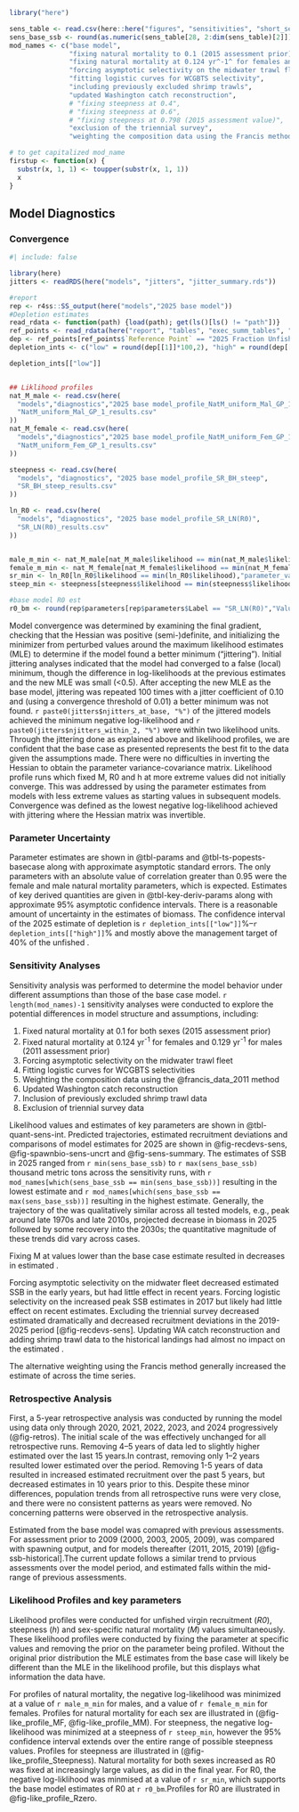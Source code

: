 
```r
library("here")

sens_table <- read.csv(here::here("figures", "sensitivities", "short_sens_table.csv"))
sens_base_ssb <- round(as.numeric(sens_table[28, 2:dim(sens_table)[2]]), 2)
mod_names <- c("base model", 
               "fixing natural mortality to 0.1 (2015 assessment prior)", 
               "fixing natural mortality at 0.124 yr^-1^ for females and 0.129 yr^-1^ for males (2011 assessment prior)", 
               "forcing asymptotic selectivity on the midwater trawl fleet", 
               "fitting logistic curves for WCGBTS selectivity", 
               "including previously excluded shrimp trawls",
               "updated Washington catch reconstruction",
               # "fixing steepness at 0.4", 
               # "fixing steepness at 0.6", 
               # "fixing steepness at 0.798 (2015 assessment value)", 
               "exclusion of the triennial survey",
               "weighting the composition data using the Francis method")

# to get capitalized mod_name
firstup <- function(x) {
  substr(x, 1, 1) <- toupper(substr(x, 1, 1))
  x
}
```

## Model Diagnostics

<!-- Remove intro text: 
Three types of uncertainty are presented for the assessment of widow rockfish. First, uncertainty in the parameter estimates was determined using approximate asymptotic estimates of the standard error. These estimates were based on the maximum likelihood theory that the inverse of the Hessian matrix (the second derivative of the log-likelihood function with respect to the parameter vector) approaches the true uncertainty of the parameter estimates as the sample size approaches infinity. This approach takes into account the uncertainty in the data and supplies correlation estimates between parameters, but does not capture possible skewness in the error distribution of the parameters and may not accurately estimate the standard error in some cases (see [@stewart_comparison_2013]).

The second type of uncertainty that is presented is related to modeling and structural error. This uncertainty cannot be captured in the base model as it is related to errors in the assumptions used in specifying the base model. Therefore, sensitivity analyses were conducted where assumptions were modified to reveal the effect they have on the model results.

Lastly, a major axis of uncertainty was determined from a parameter or structural assumption that results in the greatest change in stock status and advice, and projections were made for different states of nature based upon that parameter or structural assumption.
-->

### Convergence

```r
#| include: false

library(here)
jitters <- readRDS(here("models", "jitters", "jitter_summary.rds"))

#report
rep <- r4ss::SS_output(here("models","2025 base model"))
#Depletion estimates
read_rdata <- function(path) {load(path); get(ls()[ls() != "path"])}
ref_points <- read_rdata(here("report", "tables", "exec_summ_tables", "reference_points.rda"))$table
dep <- ref_points[ref_points$`Reference Point` == "2025 Fraction Unfished",c("Lower Interval","Upper Interval")]
depletion_ints <- c("low" = round(dep[[1]]*100,2), "high" = round(dep[[2]]*100,2))

depletion_ints[["low"]]


## Liklihood profiles 
nat_M_male <- read.csv(here(
  "models","diagnostics","2025 base model_profile_NatM_uniform_Mal_GP_1", 
  "NatM_uniform_Mal_GP_1_results.csv"
))
nat_M_female <- read.csv(here(
  "models","diagnostics","2025 base model_profile_NatM_uniform_Fem_GP_1", 
  "NatM_uniform_Fem_GP_1_results.csv"
))

steepness <- read.csv(here(
  "models", "diagnostics", "2025 base model_profile_SR_BH_steep", 
  "SR_BH_steep_results.csv"
))

ln_R0 <- read.csv(here(
  "models", "diagnostics", "2025 base model_profile_SR_LN(R0)", 
  "SR_LN(R0)_results.csv"
))


male_m_min <- nat_M_male[nat_M_male$likelihood == min(nat_M_male$likelihood),"parameter_value"]
female_m_min <- nat_M_female[nat_M_female$likelihood == min(nat_M_female$likelihood),"parameter_value"]
sr_min <- ln_R0[ln_R0$likelihood == min(ln_R0$likelihood),"parameter_value"][[1]]
steep_min <- steepness[steepness$likelihood == min(steepness$likelihood),"parameter_value"]

#base model R0 est
r0_bm <- round(rep$parameters[rep$parameters$Label == "SR_LN(R0)","Value"],3)
```


Model convergence was determined by examining the final gradient, checking that the Hessian was positive (semi-)definite, and initializing the minimizer from perturbed  values around the maximum likelihood estimates (MLE) to determine if the model found a better minimum (“jittering”). Initial jittering analyses indicated that the model had converged to a false (local) minimum, though the difference in log-likelihoods at the previous estimates and the new MLE was small (<0.5). After accepting the new MLE as the base model, jittering was repeated 100 times with a jitter coefficient of 0.10 and (using a convergence threshold of 0.01) a better minimum was not found. `r paste0(jitters$njitters_at_base, "%")` of the jittered models achieved the minimum negative log-likelihood and `r paste0(jitters$njitters_within_2, "%")` were within two likelihood units. Through the jittering done as explained above and likelihood profiles, we are confident that the base case as presented represents the best fit to the data given the assumptions made. There were no difficulties in inverting the Hessian to obtain the parameter variance-covariance matrix. Likelihood profile runs which fixed M, R0 and h at more extreme values did not initially converge. This was addressed by using the parameter estimates from models with less extreme values as starting values in subsequent models. Convergence was defined as the lowest negative log-likelihood achieved with jittering where the Hessian matrix was invertible. 

### Parameter Uncertainty

Parameter estimates are shown in @tbl-params and @tbl-ts-popests-basecase along with approximate asymptotic standard errors. The only parameters with an absolute value of correlation greater than 0.95 were the female and male natural mortality parameters, which is expected. Estimates of key derived quantities are given in @tbl-key-deriv-params along with approximate 95% asymptotic confidence intervals. There is a reasonable amount of uncertainty in the estimates of biomass. The confidence interval of the 2025 estimate of depletion is `r depletion_ints[["low"]]`%–`r depletion_ints[["high"]]`% and mostly above the management target of 40% of the unfished \gls{ssb}.

### Sensitivity Analyses

Sensitivity analysis was performed to determine the model behavior under different assumptions than those of the base case model. `r length(mod_names)-1` sensitivity analyses were conducted to explore the potential differences in model structure and assumptions, including:

1. Fixed natural mortality at 0.1 for both sexes (2015 assessment prior)
2. Fixed natural mortality at 0.124 yr^-1^ for females and 0.129 yr^-1^ for males (2011 assessment prior)
3. Forcing asymptotic selectivity on the midwater trawl fleet
4. Fitting logistic curves for WCGBTS selectivities
5. Weighting the composition data using the @francis_data_2011 method
6. Updated Washington catch reconstruction
7. Inclusion of previously excluded shrimp trawl data
8. Exclusion of triennial survey data

Likelihood values and estimates of key parameters are shown in @tbl-quant-sens-int. Predicted \gls{ssb} trajectories, estimated recruitment deviations and comparisons of model estimates for 2025 are shown in @fig-recdevs-sens, @fig-spawnbio-sens-uncrt and @fig-sens-summary. The estimates of SSB in 2025 ranged from `r min(sens_base_ssb)` to `r max(sens_base_ssb)` thousand metric tons across the sensitivity runs, with `r mod_names[which(sens_base_ssb == min(sens_base_ssb))]` resulting in the lowest estimate and `r mod_names[which(sens_base_ssb == max(sens_base_ssb))]` resulting in the highest estimate. Generally, the trajectory of the \gls{ssb} was qualitatively similar across all tested models, e.g., peak around late 1970s and late 2010s, projected decrease in biomass in 2025 followed by some recovery into the 2030s; the quantitative magnitude of these trends did vary across cases. 

Fixing M at values lower than the base case estimate resulted in decreases in estimated \gls{ssb}. 

Forcing asymptotic selectivity on the midwater fleet decreased estimated SSB in the early years, but had little effect in recent years. Forcing logistic selectivity on the \gls{s-wcgbt} increased peak SSB estimates in 2017 but likely had little effect on recent estimates. Excluding the triennial survey decreased estimated \gls{ssb} dramatically and decreased recruitment deviations in the 2019-2025 period [@fig-recdevs-sens]. Updating WA catch reconstruction and adding shrimp trawl data to the historical landings had almost no impact on the estimated \gls{ssb}. 

The alternative weighting using the Francis method generally increased the estimate of \gls{ssb} across the time series.

### Retrospective Analysis

First, a 5-year retrospective analysis was conducted by running the model using data only through 2020, 2021, 2022, 2023, and 2024 progressively (@fig-retros). The initial scale of the \gls{ssb} was effectively unchanged for all retrospective runs. Removing 4–5 years of data led to slightly higher estimated \gls{ssb} over the last 15 years.In contrast, removing only 1–2 years resulted lower estimated \gls{ssb} over the period. Removing 1-5 years of data resulted in increased estimated  recruitment over the past 5 years, but decreased estimates in 10 years prior to this. Despite these minor differences, population trends from all retrospective runs were very close, and there were no consistent patterns as years were removed. No concerning patterns were observed in the retrospective analysis.

Estimated \gls{ssb} from the base model was comapred with previous assessments. For assessment prior to 2009 (2000, 2003, 2005, 2009), \gls{ssb} was compared with spawning output, and \gls{ssb} for models thereafter (2011, 2015, 2019) [@fig-ssb-historical].The current update follows a similar trend to prvious assessments over the model period, and estimated \gls{ssb} falls within the mid-range of previous assessments.


### Likelihood Profiles and key parameters

Likelihood profiles were conducted for unfished virgin recruitment (*R0*), steepness (*h*) and sex-specific natural mortality (*M*) values simultaneously. These likelihood profiles were conducted by fixing the parameter at specific values and removing the prior on the parameter being profiled. Without the original prior distribution the MLE estimates from the base case will likely be different than the MLE in the likelihood profile, but this displays what information the data have. 

For profiles of natural mortality, the negative log-likelihood was minimized at a value of `r male_m_min` for males, and a value of `r female_m_min` for females. Profiles for natural mortality for each sex are illustrated in (@fig-like_profile_MF, @fig-like_profile_MM). For steepness, the negative log-likelihood was minimized at a steepness of `r steep_min`, however the 95% confidence interval extends over the entire range of possible steepness values. Profiles for steepness are illustrated in (@fig-like_profile_Steepness). Natural mortality for both sexes increased as R0 was fixed at increasingly large values, as did \gls{ssb} in the final year. For R0, the negative log-liklihood was minmised at a value of `r sr_min`, which supports the base model estimates of R0 at `r r0_bm`.Profiles for R0 are illustrated in @fig-like_profile_Rzero.
